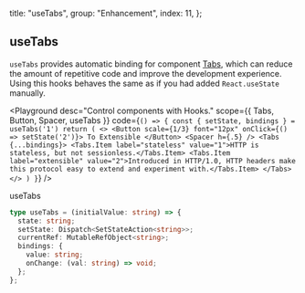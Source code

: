
  title: "useTabs",
  group: "Enhancement",
  index: 11,
};

## useTabs

`useTabs` provides automatic binding for component [Tabs](/en-us/components/tabs), which can reduce the amount of repetitive code and improve the development experience.
Using this hooks behaves the same as if you had added `React.useState` manually.

<Playground
  desc="Control components with Hooks."
  scope={{ Tabs, Button, Spacer, useTabs }}
  code={`
() => {
  const { setState, bindings } = useTabs('1')
  return (
    <>
      <Button scale={1/3} font="12px" onClick={() => setState('2')}>
        To Extensible
      </Button>
      <Spacer h={.5} />
      <Tabs {...bindings}>
        <Tabs.Item label="stateless" value="1">HTTP is stateless, but not sessionless.</Tabs.Item>
        <Tabs.Item label="extensible" value="2">Introduced in HTTP/1.0, HTTP headers make this protocol easy to extend and experiment with.</Tabs.Item>
      </Tabs>
    </>
  )
}
`}
/>

<Attributes edit="/pages/en-us/hooks/use-tabs.mdx" >
<Attributes.Title>useTabs</Attributes.Title>

```ts
type useTabs = (initialValue: string) => {
  state: string;
  setState: Dispatch<SetStateAction<string>>;
  currentRef: MutableRefObject<string>;
  bindings: {
    value: string;
    onChange: (val: string) => void;
  };
};
```

</Attributes>

